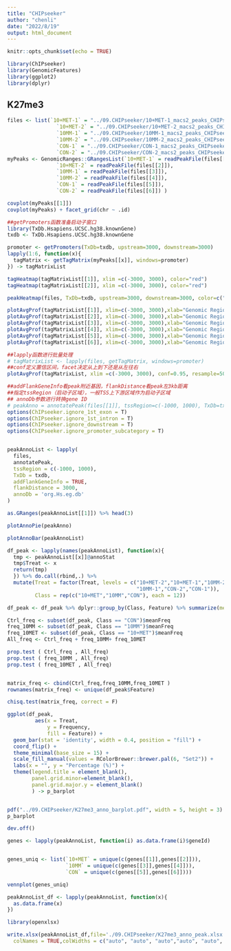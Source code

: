 ```yaml
---
title: "CHIPseeker"
author: "chenli"
date: "2022/8/19"
output: html_document
---
```


```r
knitr::opts_chunk$set(echo = TRUE)
```

```r
library(ChIPseeker)
library(GenomicFeatures)
library(ggplot2)
library(dplyr)
```

## K27me3
```r
files <- list(`10+MET-1` = "../09.CHIPseeker/10+MET-1_macs2_peaks_CHIPseeker.bed",
                `10+MET-2` = "../09.CHIPseeker/10+MET-2_macs2_peaks_CHIPseeker.bed",
                `10MM-1` = "../09.CHIPseeker/10MM-1_macs2_peaks_CHIPseeker.bed",
                `10MM-2` = "../09.CHIPseeker/10MM-2_macs2_peaks_CHIPseeker.bed",
                `CON-1` = "../09.CHIPseeker/CON-1_macs2_peaks_CHIPseeker.bed",
                `CON-2` = "../09.CHIPseeker/CON-2_macs2_peaks_CHIPseeker.bed" )
myPeaks <- GenomicRanges::GRangesList(`10+MET-1` = readPeakFile(files[[1]]),
                `10+MET-2` = readPeakFile(files[[2]]),
                `10MM-1` = readPeakFile(files[[3]]),
                `10MM-2` = readPeakFile(files[[4]]),
                `CON-1` = readPeakFile(files[[5]]),
                `CON-2` = readPeakFile(files[[6]]) )


```


```r
covplot(myPeaks[[1]])
covplot(myPeaks) + facet_grid(chr ~ .id)
```




```r
##getPromoters函数准备启动子窗口
library(TxDb.Hsapiens.UCSC.hg38.knownGene)
txdb <- TxDb.Hsapiens.UCSC.hg38.knownGene

promoter <- getPromoters(TxDb=txdb, upstream=3000, downstream=3000)
lapply(1:6, function(x){
  tagMatrix <- getTagMatrix(myPeaks[[x]], windows=promoter)
}) -> tagMatrixList

tagHeatmap(tagMatrixList[[1]], xlim =c(-3000, 3000), color="red") 
tagHeatmap(tagMatrixList[[2]], xlim =c(-3000, 3000), color="red")
```




```r
peakHeatmap(files, TxDb=txdb, upstream=3000, downstream=3000, color=c("#6495ED","#6495ED","#FFA500","#FFA500","#228B22","#228B22"))
```

```r
plotAvgProf(tagMatrixList[[1]], xlim=c(-3000, 3000),xlab="Genomic Region (5'->3')", ylab = "Read Count Frequency")
plotAvgProf(tagMatrixList[[2]], xlim=c(-3000, 3000),xlab="Genomic Region (5'->3')", ylab = "Read Count Frequency")
plotAvgProf(tagMatrixList[[3]], xlim=c(-3000, 3000),xlab="Genomic Region (5'->3')", ylab = "Read Count Frequency")
plotAvgProf(tagMatrixList[[4]], xlim=c(-3000, 3000),xlab="Genomic Region (5'->3')", ylab = "Read Count Frequency")
plotAvgProf(tagMatrixList[[5]], xlim=c(-3000, 3000),xlab="Genomic Region (5'->3')", ylab = "Read Count Frequency")
plotAvgProf(tagMatrixList[[6]], xlim=c(-3000, 3000),xlab="Genomic Region (5'->3')", ylab = "Read Count Frequency")
```

```r
##lapply函数进行批量处理
# tagMatrixList <- lapply(files, getTagMatrix, windows=promoter)
##conf定义置信区间，facet决定从上到下还是从左往右
plotAvgProf(tagMatrixList, xlim =c(-3000, 3000), conf=0.95, resample=500, facet="column")
```





```r
##addFlankGeneInfo看peak附近基因，flankDistance看peak左3kb距离
##指定tssRegion（启动子区域），一般TSS上下游区域作为启动子区域
## annoDb参数进行转换gene ID
# peakAnno = annotatePeak(files[[1]], tssRegion=c(-1000, 1000), TxDb=txdb, addFlankGeneInfo=TRUE, flankDistance=3000, annoDb = 'org.Hs.eg.db')
options(ChIPseeker.ignore_1st_exon = T)
options(ChIPseeker.ignore_1st_intron = T)
options(ChIPseeker.ignore_downstream = T)
options(ChIPseeker.ignore_promoter_subcategory = T)


peakAnnoList <- lapply(
  files,
  annotatePeak,
  tssRegion = c(-1000, 1000),
  TxDb = txdb,
  addFlankGeneInfo = TRUE,
  flankDistance = 3000,
  annoDb = 'org.Hs.eg.db'
)

as.GRanges(peakAnnoList[[1]]) %>% head(3)

```



```r
plotAnnoPie(peakAnno)

```


```r
plotAnnoBar(peakAnnoList)
```


```r


df_peak <- lapply(names(peakAnnoList), function(x){
  tmp <- peakAnnoList[[x]]@annoStat
  tmp$Treat <- x
  return(tmp)
  }) %>% do.call(rbind,.) %>% 
  mutate(Treat = factor(Treat, levels = c("10+MET-2","10+MET-1","10MM-2",
                                          "10MM-1","CON-2","CON-1")),
         Class = rep(c("10+MET","10MM","CON"), each = 12))

df_peak <- df_peak %>% dplyr::group_by(Class, Feature) %>% summarize(meanFreq = mean(Frequency)) %>% data.frame()

Ctrl_freq <- subset(df_peak, Class == "CON")$meanFreq
freq_10MM <- subset(df_peak, Class == "10MM")$meanFreq
freq_10MET <- subset(df_peak, Class == "10+MET")$meanFreq
All_freq <- Ctrl_freq + freq_10MM+ freq_10MET

prop.test ( Ctrl_freq , All_freq)
prop.test ( freq_10MM , All_freq)
prop.test ( freq_10MET , All_freq)


matrix_freq <- cbind(Ctrl_freq,freq_10MM,freq_10MET )
rownames(matrix_freq) <- unique(df_peak$Feature)

chisq.test(matrix_freq, correct = F)

```

```r

ggplot(df_peak,
         aes(x = Treat,
             y = Frequency,
             fill = Feature)) +
  geom_bar(stat = 'identity', width = 0.4, position = "fill") +
  coord_flip() +
  theme_minimal(base_size = 15) +
  scale_fill_manual(values = RColorBrewer::brewer.pal(6, "Set2")) +
  labs(x = "", y = "Percentage (%)") +
  theme(legend.title = element_blank(),
        panel.grid.minor=element_blank(),
        panel.grid.major.y = element_blank()
        ) -> p_barplot


pdf("../09.CHIPseeker/K27me3_anno_barplot.pdf", width = 5, height = 3)
p_barplot

dev.off()


```


```r
genes <- lapply(peakAnnoList, function(i) as.data.frame(i)$geneId)


genes_uniq <- list(`10+MET` = unique(c(genes[[1]],genes[[2]])), 
                   `10MM` = unique(c(genes[[3]],genes[[4]])),
                   `CON` = unique(c(genes[[5]],genes[[6]])))

vennplot(genes_uniq)
```


```r

peakAnnoList_df <- lapply(peakAnnoList, function(x){
  as.data.frame(x)
})
```



```r

library(openxlsx)

write.xlsx(peakAnnoList_df,file='./09.CHIPseeker/K27me3_anno_peak.xlsx',
  colNames = TRUE,colWidths = c("auto", "auto", "auto","auto", "auto", "auto"))
```











